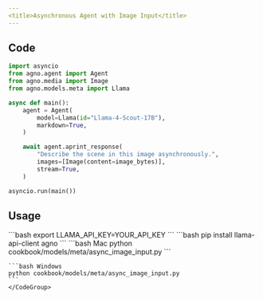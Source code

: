 ```yaml
---
<title>Asynchronous Agent with Image Input</title>
---
```


## Code

```python cookbook/models/meta/async_image_input.py
import asyncio
from agno.agent import Agent
from agno.media import Image
from agno.models.meta import Llama

async def main():
    agent = Agent(
        model=Llama(id="Llama-4-Scout-17B"),
        markdown=True,
    )

    await agent.aprint_response(
        "Describe the scene in this image asynchronously.",
        images=[Image(content=image_bytes)],
        stream=True,
    )

asyncio.run(main())
```

## Usage

<Steps>
  <Snippet file="create-venv-step.mdx" />

  <Step title="Set your LLAMA API key">
    ```bash
    export LLAMA_API_KEY=YOUR_API_KEY
    ```
  </Step>

  <Step title="Install libraries">
    ```bash
    pip install llama-api-client agno
    ```
  </Step>

  <Step title="Run Agent">
    <CodeGroup>
    ```bash Mac
    python cookbook/models/meta/async_image_input.py
    ```

    ```bash Windows
    python cookbook/models/meta/async_image_input.py
    ```
    </CodeGroup>
  </Step>
</Steps> 